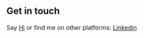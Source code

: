 ## Get in touch

Say <a href="mailto:muresanandrei@icloud.com">Hi</a> or find me on other platforms: 
<a href="https://www.linkedin.com/in/andreimuresanw">Linkedin</a> 
